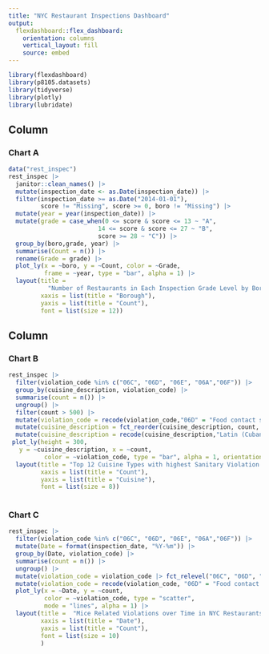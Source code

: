 ```yaml
---
title: "NYC Restaurant Inspections Dashboard"
output: 
  flexdashboard::flex_dashboard:
    orientation: columns
    vertical_layout: fill
    source: embed 
---
```


```r
library(flexdashboard)
library(p8105.datasets)
library(tidyverse)
library(plotly)
library(lubridate)
```

Column {data-width=650}
-----------------------------------------------------------------------

### Chart A

```r
data("rest_inspec")
rest_inspec |> 
  janitor::clean_names() |>
  mutate(inspection_date <- as.Date(inspection_date)) |>
  filter(inspection_date >= as.Date("2014-01-01"), 
         score != "Missing", score >= 0, boro != "Missing") |>
  mutate(year = year(inspection_date)) |>
  mutate(grade = case_when(0 <= score & score <= 13 ~ "A",
                         14 <= score & score <= 27 ~ "B",
                         score >= 28 ~ "C")) |>
  group_by(boro,grade, year) |>
  summarise(Count = n()) |>
  rename(Grade = grade) |>
  plot_ly(x = ~boro, y = ~Count, color = ~Grade, 
          frame = ~year, type = "bar", alpha = 1) |> 
  layout(title = 
           "Number of Restaurants in Each Inspection Grade Level by Borough in New York City, 2014-2017",
         xaxis = list(title = "Borough"),
         yaxis = list(title = "Count"),
         font = list(size = 12))
```

Column {data-width=350}
-----------------------------------------------------------------------

### Chart B


```r
rest_inspec |>
  filter(violation_code %in% c("06C", "06D", "06E", "06A","06F")) |>
  group_by(cuisine_description, violation_code) |>
  summarise(count = n()) |>
  ungroup() |>
  filter(count > 500) |>
  mutate(violation_code = recode(violation_code,"06D" = "Food contact surface not properly washed, rinsed and sanitized","06C" = "Food not protected from potential source of contamination", "06F" = "Wiping cloths soiled or not stored in sanitizing solution", "06A" = "Personal cleanliness inadequate", "06E"= "Sanitized equipment or utensil improperly used or stored.")) |>
  mutate(cuisine_description = fct_reorder(cuisine_description, count, .desc = FALSE)) |>
  mutate(cuisine_description = recode(cuisine_description,"Latin (Cuban, Dominican, Puerto Rican, South & Central American)" = "Latin" )) |>
 plot_ly(height = 300, 
   y = ~cuisine_description, x = ~count,
          color = ~violation_code, type = "bar", alpha = 1, orientation = 'h') |>
  layout(title = "Top 12 Cuisine Types with highest Sanitary Violation Numbers in New York City",
         xaxis = list(title = "Count"),
         yaxis = list(title = "Cuisine"),
         font = list(size = 8))
  
```

### Chart C

```r
rest_inspec |>
  filter(violation_code %in% c("06C", "06D", "06E", "06A","06F")) |>
  mutate(Date = format(inspection_date, "%Y-%m")) |>
  group_by(Date, violation_code) |>
  summarise(count = n()) |>
  ungroup() |>
  mutate(violation_code = violation_code |> fct_relevel("06C", "06D", "06E", "06A","06F")) |>
  mutate(violation_code = recode(violation_code, "06D" = "Food contact surface not properly washed, rinsed and sanitized","06C" = "Food not protected from potential source of contamination", "06F" = "Wiping cloths soiled or not stored in sanitizing solution", "06A" = "Personal cleanliness inadequate", "06E"= "Sanitized equipment or utensil improperly used or stored.")) |>
  plot_ly(x = ~Date, y = ~count,
          color = ~violation_code, type = "scatter", 
          mode = "lines", alpha = 1) |>
  layout(title =  "Mice Related Violations over Time in NYC Restaurants",
         xaxis = list(title = "Date"),
         yaxis = list(title = "Count"),
         font = list(size = 10)
         )
  
```

